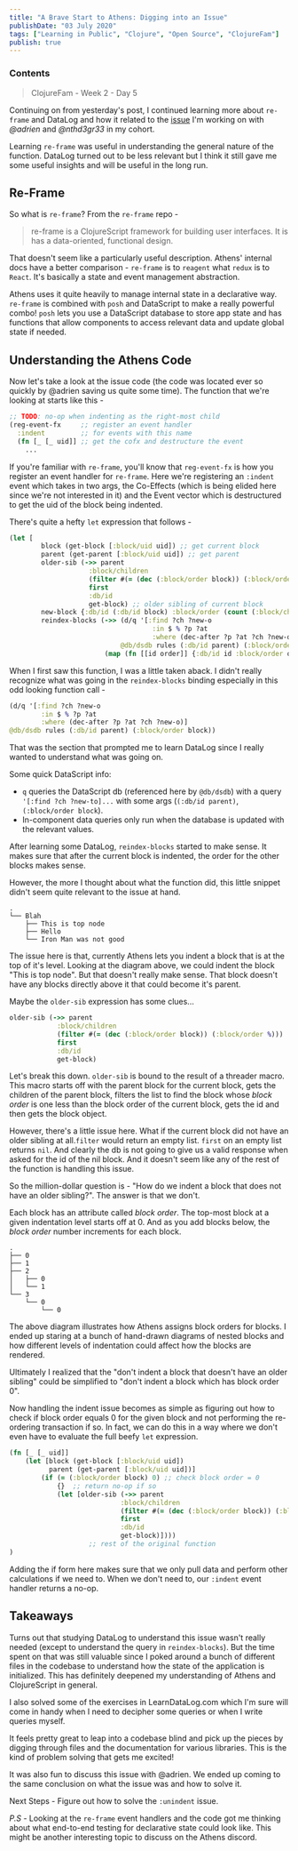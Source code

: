 ```yaml
---
title: "A Brave Start to Athens: Digging into an Issue"
publishDate: "03 July 2020"
tags: ["Learning in Public", "Clojure", "Open Source", "ClojureFam"]
publish: true
---
```


### Contents

> ClojureFam - Week 2 - Day 5

Continuing on from yesterday's post, I continued learning more about `re-frame` and DataLog and how it related to the [issue](https://github.com/athensresearch/athens/issues/209) I'm working on with _@adrien_ and _@nthd3gr33_ in my cohort.

Learning `re-frame` was useful in understanding the general nature of the function. DataLog turned out to be less relevant but I think it still gave me some useful insights and will be useful in the long run.

## Re-Frame

So what is `re-frame`? From the `re-frame` repo -

> re-frame is a ClojureScript framework for building user interfaces. It is has a data-oriented, functional design.

That doesn't seem like a particularly useful description. Athens' internal docs have a better comparison - `re-frame` is to `reagent` what `redux` is to `React`. It's basically a state and event management abstraction.

Athens uses it quite heavily to manage internal state in a declarative way. `re-frame` is combined with `posh` and DataScript to make a really powerful combo! `posh` lets you use a DataScript database to store app state and has functions that allow components to access relevant data and update global state if needed.

## Understanding the Athens Code

Now let's take a look at the issue code (the code was located ever so quickly by @adrien saving us quite some time). The function that we're looking at starts like this -

```clojure
;; TODO: no-op when indenting as the right-most child
(reg-event-fx     ;; register an event handler
  :indent         ;; for events with this name
  (fn [_ [_ uid]] ;; get the cofx and destructure the event
    ...
```

If you're familiar with `re-frame`, you'll know that `reg-event-fx` is how you register an event handler for `re-frame`. Here we're registering an `:indent` event which takes in two args, the Co-Effects (which is being elided here since we're not interested in it) and the Event vector which is destructured to get the uid of the block being indented.

There's quite a hefty `let` expression that follows -

```clojure
(let [
        block (get-block [:block/uid uid]) ;; get current block
        parent (get-parent [:block/uid uid]) ;; get parent
        older-sib (->> parent
                    :block/children
                    (filter #(= (dec (:block/order block)) (:block/order %)))
                    first
                    :db/id
                    get-block) ;; older sibling of current block
        new-block {:db/id (:db/id block) :block/order (count (:block/children older-sib))} ;; where the block goes after indent
        reindex-blocks (->> (d/q '[:find ?ch ?new-o
                                    :in $ % ?p ?at
                                    :where (dec-after ?p ?at ?ch ?new-o)]
                            @db/dsdb rules (:db/id parent) (:block/order block))
                        (map (fn [[id order]] {:db/id id :block/order order})))]
```

When I first saw this function, I was a little taken aback. I didn't really recognize what was going in the `reindex-blocks` binding especially in this odd looking function call -

```clojure
(d/q '[:find ?ch ?new-o
        :in $ % ?p ?at
        :where (dec-after ?p ?at ?ch ?new-o)]
@db/dsdb rules (:db/id parent) (:block/order block))
```

That was the section that prompted me to learn DataLog since I really wanted to understand what was going on.

Some quick DataScript info:

- `q` queries the DataScript db (referenced here by `@db/dsdb`) with a query `'[:find ?ch ?new-to]...` with some args (`(:db/id parent)`, `(:block/order block`).
- In-component data queries only run when the database is updated with the relevant values.

After learning some DataLog, `reindex-blocks` started to make sense. It makes sure that after the current block is indented, the order for the other blocks makes sense.

However, the more I thought about what the function did, this little snippet didn't seem quite relevant to the issue at hand.

```text
.
└── Blah
    ├── This is top node
    ├── Hello
    └── Iron Man was not good
```

The issue here is that, currently Athens lets you indent a block that is at the top of it's level. Looking at the diagram above, we could indent the block "This is top node". But that doesn't really make sense. That block doesn't have any blocks directly above it that could become it's parent.

Maybe the `older-sib` expression has some clues...

```clojure
older-sib (->> parent
            :block/children
            (filter #(= (dec (:block/order block)) (:block/order %)))
            first
            :db/id
            get-block)
```

Let's break this down. `older-sib` is bound to the result of a threader macro. This macro starts off with the parent block for the current block, gets the children of the parent block, filters the list to find the block whose _block order_ is one less than the block order of the current block, gets the id and then gets the block object.

However, there's a little issue here. What if the current block did not have an older sibling at all.`filter` would return an empty list. `first` on an empty list returns `nil`. And clearly the db is not going to give us a valid response when asked for the id of the nil block. And it doesn't seem like any of the rest of the function is handling this issue.

So the million-dollar question is - "How do we indent a block that does not have an older sibling?". The answer is that we don't.

Each block has an attribute called _block order_. The top-most block at a given indentation level starts off at 0. And as you add blocks below, the _block order_ number increments for each block.

```text
.
├── 0
├── 1
├── 2
│   ├── 0
│   └── 1
└── 3
    └── 0
        └── 0
```

The above diagram illustrates how Athens assigns block orders for blocks. I ended up staring at a bunch of hand-drawn diagrams of nested blocks and how different levels of indentation could affect how the blocks are rendered.

Ultimately I realized that the "don't indent a block that doesn't have an older sibling" could be simplified to "don't indent a block which has block order 0".

Now handling the indent issue becomes as simple as figuring out how to check if block order equals 0 for the given block and not performing the re-ordering transaction if so. In fact, we can do this in a way where we don't even have to evaluate the full beefy `let` expression.

```clojure
(fn [_ [_ uid]]
    (let [block (get-block [:block/uid uid])
          parent (get-parent [:block/uid uid])]
        (if (= (:block/order block) 0) ;; check block order = 0
            {}  ;; return no-op if so
            (let [older-sib (->> parent
                            :block/children
                            (filter #(= (dec (:block/order block)) (:block/order %)))
                            first
                            :db/id
                            get-block)])))
                    ;; rest of the original function
)
```

Adding the if form here makes sure that we only pull data and perform other calculations if we need to. When we don't need to, our `:indent` event handler returns a no-op.

## Takeaways

Turns out that studying DataLog to understand this issue wasn't really needed (except to understand the query in `reindex-blocks`). But the time spent on that was still valuable since I poked around a bunch of different files in the codebase to understand how the state of the application is initialized. This has definitely deepened my understanding of Athens and ClojureScript in general.

I also solved some of the exercises in LearnDataLog.com which I'm sure will come in handy when I need to decipher some queries or when I write queries myself.

It feels pretty great to leap into a codebase blind and pick up the pieces by digging through files and the documentation for various libraries. This is the kind of problem solving that gets me excited!

It was also fun to discuss this issue with @adrien. We ended up coming to the same conclusion on what the issue was and how to solve it.

Next Steps - Figure out how to solve the `:unindent` issue.

_P.S_ - Looking at the `re-frame` event handlers and the code got me thinking about what end-to-end testing for declarative state could look like. This might be another interesting topic to discuss on the Athens discord.
